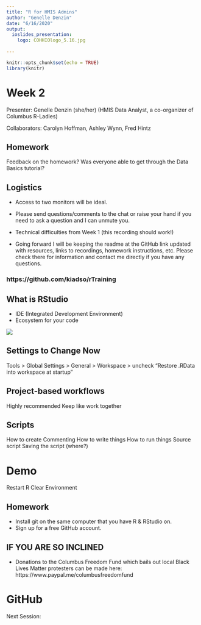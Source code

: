 ```yaml
---
title: "R for HMIS Admins"
author: "Genelle Denzin"
date: "6/16/2020"
output: 
  ioslides_presentation:
    logo: COHHIOlogo_5.16.jpg
    
---
```


```r
knitr::opts_chunk$set(echo = TRUE)
library(knitr)
```

# Week 2

Presenter: Genelle Denzin (she/her)
(HMIS Data Analyst, a co-organizer of Columbus R-Ladies)

Collaborators: Carolyn Hoffman, Ashley Wynn, Fred Hintz

## Homework

Feedback on the homework? Was everyone able to get through the Data Basics tutorial?

## Logistics

- Access to two monitors will be ideal.

- Please send questions/comments to the chat or raise your hand if you need to ask a question and I can unmute you. 

- Technical difficulties from Week 1 (this recording should work!)

- Going forward I will be keeping the readme at the GitHub link updated with resources, links to recordings, homework instructions, etc. Please check there for information and contact me directly if you have any questions.

### https://github.com/kiadso/rTraining

## What is RStudio

- IDE (Integrated Development Environment)
- Ecosystem for your code

![](images/room.jpg)

## Settings to Change Now

Tools > Global Settings > General > Workspace > uncheck "Restore .RData into workspace at startup"

## Project-based workflows

Highly recommended
Keep like work together

## Scripts

How to create
Commenting 
How to write things 
How to run things 
Source script
Saving the script (where?)

# Demo

Restart R
Clear Environment


## Homework 

- Install git on the same computer that you have R & RStudio on.
- Sign up for a free GitHub account.

## IF YOU ARE SO INCLINED

- Donations to the Columbus Freedom Fund which bails out local Black Lives Matter protesters can be made here: https://www.paypal.me/columbusfreedomfund

# GitHub

Next Session:
